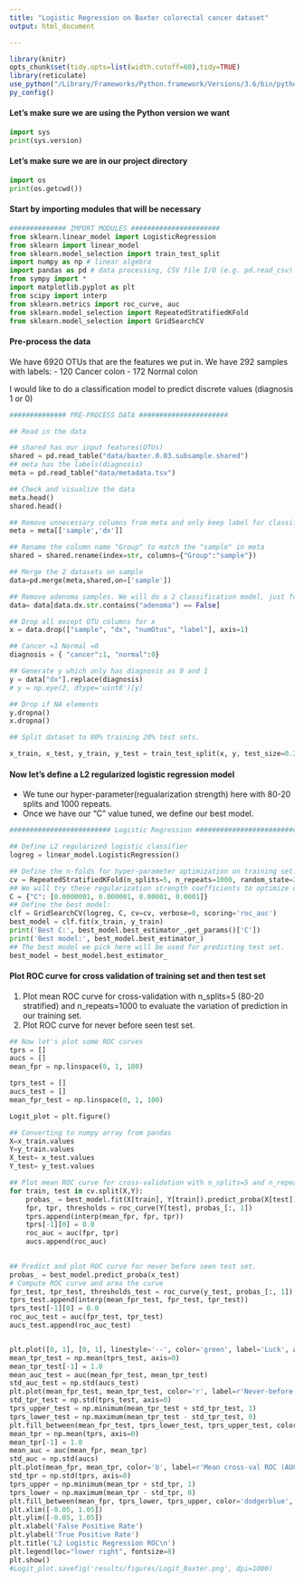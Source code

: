 ```yaml
---
title: "Logistic Regression on Baxter colorectal cancer dataset"
output: html_document

---
```


```r
library(knitr)
opts_chunk$set(tidy.opts=list(width.cutoff=60),tidy=TRUE)
library(reticulate)
use_python("/Library/Frameworks/Python.framework/Versions/3.6/bin/python3", required = TRUE)
py_config()
```

#### Let's make sure we are using the Python version we want
```python
import sys
print(sys.version)
```

#### Let's make sure we are in our project directory
```python
import os
print(os.getcwd())
```

#### Start by importing modules that will be necessary 
```python
############## IMPORT MODULES ######################
from sklearn.linear_model import LogisticRegression
from sklearn import linear_model
from sklearn.model_selection import train_test_split
import numpy as np # linear algebra
import pandas as pd # data processing, CSV file I/O (e.g. pd.read_csv)
from sympy import *
import matplotlib.pyplot as plt
from scipy import interp
from sklearn.metrics import roc_curve, auc
from sklearn.model_selection import RepeatedStratifiedKFold
from sklearn.model_selection import GridSearchCV
```

#### Pre-process the data

We have 6920 OTUs that are the features we put in.
We have 292 samples with labels:
- 120 Cancer colon
- 172 Normal colon

I would like to do a classification model to predict discrete values (diagnosis 1 or 0)

```python
############## PRE-PROCESS DATA ######################

## Read in the data

## shared has our input features(OTUs)
shared = pd.read_table("data/baxter.0.03.subsample.shared")
## meta has the labels(diagnosis)
meta = pd.read_table("data/metadata.tsv")

## Check and visualize the data
meta.head()
shared.head()

## Remove unnecessary columns from meta and only keep label for classification(diagnosis) and the sample name
meta = meta[['sample','dx']]

## Rename the column name "Group" to match the "sample" in meta
shared = shared.rename(index=str, columns={"Group":"sample"})

## Merge the 2 datasets on sample
data=pd.merge(meta,shared,on=['sample'])

## Remove adenoma samples. We will do a 2 classification model, just for cancer and normal colon samples.
data= data[data.dx.str.contains("adenoma") == False]

## Drop all except OTU columns for x
x = data.drop(["sample", "dx", "numOtus", "label"], axis=1)

## Cancer =1 Normal =0
diagnosis = { "cancer":1, "normal":0}

## Generate y which only has diagnosis as 0 and 1
y = data["dx"].replace(diagnosis)
# y = np.eye(2, dtype='uint8')[y]

## Drop if NA elements
y.dropna()
x.dropna()

## Split dataset to 80% training 20% test sets.

x_train, x_test, y_train, y_test = train_test_split(x, y, test_size=0.2,shuffle=True)


```

#### Now let's define a L2 regularized logistic regression model
- We tune our hyper-parameter(regualarization strength) here with 80-20 splits and 1000 repeats. 
- Once we have our "C" value tuned, we define our best model.
```python
######################### Logistic Regression ##############################

## Define L2 regularized logistic classifier
logreg = linear_model.LogisticRegression()

## Define the n-folds for hyper-parameter optimization on training set.
cv = RepeatedStratifiedKFold(n_splits=5, n_repeats=1000, random_state=200889)
## We will try these regularization strength coefficients to optimize our model
C = {"C": [0.0000001, 0.000001, 0.00001, 0.0001]}
## Define the best model:
clf = GridSearchCV(logreg, C, cv=cv, verbose=0, scoring='roc_auc')
best_model = clf.fit(x_train, y_train)
print('Best C:', best_model.best_estimator_.get_params()['C'])
print('Best model:', best_model.best_estimator_)
## The best model we pick here will be used for predicting test set.
best_model = best_model.best_estimator_

```

#### Plot ROC curve for cross validation of training set and then test set 
1. Plot mean ROC curve for cross-validation with n_splits=5 (80-20 stratified) and n_repeats=1000 to evaluate the variation of prediction in our training set.
2. Plot ROC curve for never before seen test set.

```python
## Now let's plot some ROC curves
tprs = []
aucs = []
mean_fpr = np.linspace(0, 1, 100)

tprs_test = []
aucs_test = []
mean_fpr_test = np.linspace(0, 1, 100)

Logit_plot = plt.figure()

## Converting to numpy array from pandas
X=x_train.values
Y=y_train.values
X_test= x_test.values
Y_test= y_test.values

## Plot mean ROC curve for cross-validation with n_splits=5 and n_repeats=1000 to evaluate the variation of prediction in our training set.
for train, test in cv.split(X,Y):
    probas_ = best_model.fit(X[train], Y[train]).predict_proba(X[test])
    fpr, tpr, thresholds = roc_curve(Y[test], probas_[:, 1])
    tprs.append(interp(mean_fpr, fpr, tpr))
    tprs[-1][0] = 0.0
    roc_auc = auc(fpr, tpr)
    aucs.append(roc_auc)
    

## Predict and plot ROC curve for never before seen test set.
probas_ = best_model.predict_proba(x_test)
# Compute ROC curve and area the curve
fpr_test, tpr_test, thresholds_test = roc_curve(y_test, probas_[:, 1])
tprs_test.append(interp(mean_fpr_test, fpr_test, tpr_test))
tprs_test[-1][0] = 0.0
roc_auc_test = auc(fpr_test, tpr_test)
aucs_test.append(roc_auc_test)


plt.plot([0, 1], [0, 1], linestyle='--', color='green', label='Luck', alpha=.8)
mean_tpr_test = np.mean(tprs_test, axis=0)
mean_tpr_test[-1] = 1.0
mean_auc_test = auc(mean_fpr_test, mean_tpr_test)
std_auc_test = np.std(aucs_test)
plt.plot(mean_fpr_test, mean_tpr_test, color='r', label=r'Never-before-seen test set ROC (AUC = %0.2f $\pm$ %0.2f)' % (mean_auc_test, std_auc_test), lw=2, alpha=.8)
std_tpr_test = np.std(tprs_test, axis=0)
tprs_upper_test = np.minimum(mean_tpr_test + std_tpr_test, 1)
tprs_lower_test = np.maximum(mean_tpr_test - std_tpr_test, 0)
plt.fill_between(mean_fpr_test, tprs_lower_test, tprs_upper_test, color='tomato', alpha=.2, label=r'$\pm$ 1 std. dev.')
mean_tpr = np.mean(tprs, axis=0)
mean_tpr[-1] = 1.0
mean_auc = auc(mean_fpr, mean_tpr)
std_auc = np.std(aucs)
plt.plot(mean_fpr, mean_tpr, color='b', label=r'Mean cross-val ROC (AUC = %0.2f $\pm$ %0.2f)' % (mean_auc, std_auc), lw=2, alpha=.8)
std_tpr = np.std(tprs, axis=0)
tprs_upper = np.minimum(mean_tpr + std_tpr, 1)
tprs_lower = np.maximum(mean_tpr - std_tpr, 0)
plt.fill_between(mean_fpr, tprs_lower, tprs_upper, color='dodgerblue', alpha=.2, label=r'$\pm$ 1 std. dev.')
plt.xlim([-0.05, 1.05])
plt.ylim([-0.05, 1.05])
plt.xlabel('False Positive Rate')
plt.ylabel('True Positive Rate')
plt.title('L2 Logistic Regression ROC\n')
plt.legend(loc="lower right", fontsize=8)
plt.show()
#Logit_plot.savefig('results/figures/Logit_Baxter.png', dpi=1000)

```